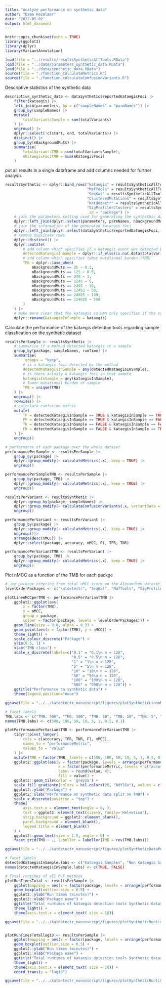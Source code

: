 ```yaml
---
title: "Analyze performance on synthetic data"
author: "Daan Hazelaar"
date: '2022-05-02'
output: html_document
---
```


```r
knitr::opts_chunk$set(echo = TRUE)
library(ggplot2)
library(dplyr)
library(VariantAnnotation)
```


```r
load(file = "../results/resultsSyntheticAllTools.RData")
load(file = "../data/parameters_synthetic_data.RData")
load(file = "../data/synthetic_data.RData")
source(file = "./function_calculateMetrics.R")
source(file = "./function_calculateConfusionVariants.R")
```


Descriptive statistics of the synthetic data
```r
descriptive_synthetic_data <- dataSynthetic$reportedKataegisFoci |> 
    filter(kataegis) |> 
    left_join(parameters, by = c("sampleNames" = "parmNames")) |> 
    group_by(sampleNames) |> 
    mutate(
        totalVariantsSample = sum(totalVariants)
    ) |> 
    ungroup() |> 
    dplyr::select(!c(start, end, totalVariants)) |> 
    distinct() |> 
    group_by(nBackgroundMuts) |> 
    summarise(
        totalVariantsTMB = sum(totalVariantsSample),
        nKataegisFociTMB = sum(nKataegisFoci)
    )
```




put all results in a single dataframe and add columns needed for further analysis
```r
resultsSynthetic <- dplyr::bind_rows("kataegis" = resultsSyntheticAllTools$kataegis, 
                                     "MafTools" = resultsSyntheticAllTools$maftools, 
                                     "SeqKat" = resultsSyntheticAllTools$seqkat,
                                     "ClusteredMutations" = resultsSyntheticAllTools$clusteredMutations,
                                     "katdetectr" = resultsSyntheticAllTools$katdetectr,
                                     "SigProfilerClusters" = resultsSyntheticAllTools$sigProfilerClusters,
                                     .id = "package") |> 
    # join the parameters setting used for generating the synthethic data
    dplyr::left_join(dplyr::select(parameters, parmNames, nBackgroundMuts), by = c("sampleNames" = "parmNames")) |> 
    # join the information of the generated kataegis foci
    dplyr::left_join(dplyr::select(dataSynthetic$reportedKataegisFoci, sampleNames, kataegis), by = "sampleNames") |> 
    # remove duplicate rows
    dplyr::distinct() |> 
    dplyr::mutate(
        # add column which specifies if a kataegis event was detected by the method
        detectedKataegisInSample = dplyr::if_else(is.na(.data$totalVariants), FALSE, TRUE),
        # add column which specifies tumor mutational burden (TMB)
        TMB = dplyr::case_when(
            nBackgroundMuts == 25 ~ 0.1,
            nBackgroundMuts == 125 ~ 0.5,
            nBackgroundMuts == 249 ~ 1,
            nBackgroundMuts == 1246 ~ 5,
            nBackgroundMuts == 2493 ~ 10,
            nBackgroundMuts == 12463 ~ 50,
            nBackgroundMuts == 24925 ~ 100,
            nBackgroundMuts == 124625 ~ 500
        )
    ) |> 
    # make more clear that the kataegis column only specifies if the sample contains a kataegis event
    dplyr::rename(kataegisInSample = kataegis)
```

Calculate the performance of the kataegis detection tools regarding sample classfication on the synthetic dataset
```r
resultsPerSample <- resultsSynthetic |> 
    # summarise if a method detected kataegis in a sample
    group_by(package, sampleNames, runTime) |> 
    summarise(
        .groups = "keep",
        # is a kataegis foci detected by the method
        detectedKataegisInSample = any(detectedKataegisInSample),
        # is there actualy a kataegis foci in that sample
        kataegisInSample = any(kataegisInSample),
        # Tumor mutational burden of sample
        TMB = unique(TMB)
    ) |> 
    ungroup() |> 
    rowwise() |> 
    # calculate confusion matrix
    mutate(
        TP = detectedKataegisInSample == TRUE & kataegisInSample == TRUE,
        FP = detectedKataegisInSample == TRUE & kataegisInSample == FALSE,
        TN = detectedKataegisInSample == FALSE & kataegisInSample == FALSE,
        FN = detectedKataegisInSample == FALSE & kataegisInSample == TRUE
    ) |> 
    ungroup()

# performance of each package over the whole dataset
performancePerSample <- resultsPerSample |> 
    group_by(package) |> 
    dplyr::group_modify(~ calculateMetrics(.x), keep = TRUE) |> 
    ungroup()

performancePerSampleTMB <- resultsPerSample |> 
    group_by(package, TMB) |> 
    dplyr::group_modify(~ calculateMetrics(.x), keep = TRUE) |> 
    ungroup()
```

```r
resultsPerVariant <- resultsSynthetic |>
    dplyr::group_by(package, sampleNames) |>
    dplyr::group_modify(~ calculateConfusionVariants(.x, variantData = dataSynthetic), keep = TRUE) |>
    ungroup()

performancePerVariant <- resultsPerVariant |> 
    group_by(package) |> 
    dplyr::group_modify(~ calculateMetrics(.x), keep = TRUE) |> 
    ungroup()|>  
    arrange(desc(nMCC)) |> 
    dplyr::select(package, accuracy, nMCC, F1, TPR, TNR)

performancePerVariantTMB <- resultsPerVariant |> 
    group_by(package, TMB) |> 
    dplyr::group_modify(~ calculateMetrics(.x), keep = TRUE) |> 
    ungroup()
```


Plot nMCC as a function of the TMB for each packge
```r
# use package ordering from total nMCC score on the Alexandrov dataset
levelOrderPackages <- c("katdetectr", "SeqKat", "MafTools", "SigProfilerClusters", "ClusteredMutations", "kataegis")

plotLinenMCCperTMB <- performancePerVariantTMB |> 
    ggplot2::ggplot(aes(
        x = factor(TMB), 
        y = nMCC, 
        group = package, 
        colour = factor(package, levels = levelOrderPackages))) +
    geom_line(size = 0.8, alpha = 0.3) +
    geom_point(aes(x = factor(TMB), y = nMCC)) +
    theme_light() +   
    scale_colour_discrete("Package") +
    ylim(0.5, 1) +
    xlab("TMB class") +
    scale_x_discrete(labels=c("0.1" = "0.1\n n = 128",
                              "0.5" = "0.5\n n = 128", 
                              "1" = "1\n n = 128",
                              "5" = "5\n n = 128",
                              "10" = "10\n n = 128",
                              "50" = "50\n n = 128",
                              "100" = "100\n n = 128",
                              "500" = "500\n n = 128")) +
    ggtitle("Performance on synthetic data") +
    theme(legend.position="none")

ggsave(file = "../../katdetectr_manusscript/figures/plotSyntheticLinenMCCperTMB.jpeg", plotLinenMCCperTMB, width = 7, height = 3)
```


```r
# facet labels
TMB.labs <- c("TMB: 500", "TMB: 100", "TMB: 50", "TMB: 10", "TMB: 5", "TMB: 1", "TMB: 0.5", "TMB: 0.1")
names(TMB.labs) <- c(500, 100, 50, 10, 5, 1, 0.5, 0.1)

plotPerformancePerVariantTMB <- performancePerVariantTMB |> 
    tidyr::pivot_longer(
        cols = c(accuracy, TPR, TNR, F1, nMCC),
        names_to = "performanceMetric",
        values_to = "value"
    ) |> 
    mutate(TMB = factor(TMB, levels = c(500, 100, 50, 10, 5, 1, 0.5, 0.1))) |> 
    ggplot2::ggplot(aes(y = factor(package, levels = arrange(performancePerVariant, nMCC)$package), 
                        x = factor(performanceMetric, levels = c("accuracy", "nMCC", "F1", "TPR", "TNR")), 
                        label = round(value, 4), 
                        fill = value)) +
    ggplot2::geom_tile(color = 'grey25') +
    scale_fill_gradientn(colors = hcl.colors(20, "RdYlGn"), values = c(0,0.5,1)) +
    ggplot2::ylab("Package") +
    ggplot2::xlab("Performance on synthetic data split on TMB") +
    scale_x_discrete(position = "top") +
    theme(
        axis.text.x = element_text(angle = 0, ),
        text = ggplot2::element_text(size=5, family='Helvetica'),
        strip.background = ggplot2::element_blank(),
        panel.background = element_blank(),
        legend.title = element_blank()
    ) +
    ggplot2::geom_text(size = 1.5, angle = 0) +
    facet_grid(TMB ~ ., labeller = labeller(TMB = rev(TMB.labs)))

ggsave(file = "../../katdetectr_manusscript/figures/plotSyntheticDataPerformancePerVariantTMB.jpeg", plotPerformancePerVariantTMB, width = 3.5)
```

```r
# facet labels
detectedKataegisInSample.labs <- c("Kataegis Samples", "Non Kataegis Samples")
names(detectedKataegisInSample.labs) <- c(TRUE, FALSE)

# Total runtimes of all PCF methods 
plotRunTimesTotal <- resultsPerSample |> 
    ggplot(mapping = aes(x = factor(package, levels = arrange(performancePerSample, meanRuntime)$package), y = runTime/60)) + 
    geom_boxplot(outlier.size = 0.5) +
    ggplot2::ylab("Run times (minutes)") +
    ggplot2::xlab("Package name") +
    ggtitle("Total runtimes of kataegis detection tools Synthetic dataset")  +
    theme_light() +
    theme(axis.text.x = element_text( size = 10))

ggsave(file = "../../katdetectr_manusscript/figures/plotSyntheticRuntimesTotal.jpeg", plotRunTimesTotal, width = 12, height = 4)


plotRunTimesTotallog10 <- resultsPerSample |> 
    ggplot(mapping = aes(x = factor(package, levels = arrange(performancePerSample, meanRuntime)$package), y = runTime/60)) + 
    geom_boxplot(outlier.size = 0.5) +
    ggplot2::ylab("Run times (minutes)") +
    ggplot2::xlab("Package name") +
    ggtitle("Total runtimes of kataegis detection tools Synthetic dataset log10 scale")  +
    theme_light() +
    theme(axis.text.x = element_text( size = 10)) + 
    coord_trans(y = "log10")

ggsave(file = "../../katdetectr_manusscript/figures/plotSyntheticRuntimesTotallog10.jpeg", plotRunTimesTotallog10, width = 12, height = 4)
```





